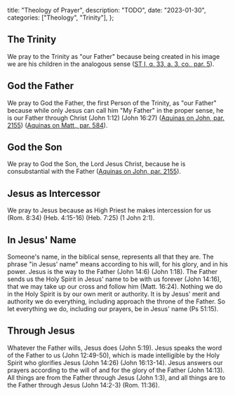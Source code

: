   title: "Theology of Prayer",
  description: "TODO",
  date: "2023-01-30",
  categories: ["Theology", "Trinity"],
};

## The Trinity

We pray to the Trinity as "our Father" because being created in his image we are his children in the analogous sense ([ST I, q. 33, a. 3, co., par. 5](https://aquinas.cc/la/en/~ST.I.Q33.A3.C.5)).

## God the Father

We pray to God the Father, the first Person of the Trinity, as "our Father" because while only Jesus can call him "My Father" in the proper sense, he is our Father through Christ (John 1:12) (John 16:27) ([Aquinas on John, par. 2155](https://aquinas.cc/la/en/~Ioan.C16.L7.n2155.3)) ([Aquinas on Matt., par. 584](https://aquinas.cc/la/en/~Matt.C6.L3.n584.6)).

## God the Son

We pray to God the Son, the Lord Jesus Christ, because he is consubstantial with the Father ([Aquinas on John, par. 2155](https://aquinas.cc/la/en/~Ioan.C16.L7.n2155.2)).

## Jesus as Intercessor

We pray to Jesus because as High Priest he makes intercession for us (Rom. 8:34) (Heb. 4:15-16) (Heb. 7:25) (1 John 2:1).

## In Jesus' Name

Someone's name, in the biblical sense, represents all that they are. The phrase "in Jesus' name" means according to his will, for his glory, and in his power. Jesus is the way to the Father (John 14:6) (John 1:18). The Father sends us the Holy Spirit in Jesus' name to be with us forever (John 14:16), that we may take up our cross and follow him (Matt. 16:24). Nothing we do in the Holy Spirit is by our own merit or authority. It is by Jesus' merit and authority we do everything, including approach the throne of the Father. So let everything we do, including our prayers, be in Jesus' name (Ps 51:15).

## Through Jesus

Whatever the Father wills, Jesus does (John 5:19). Jesus speaks the word of the Father to us (John 12:49-50), which is made intelligible by the Holy Spirit who glorifies Jesus (John 14:26) (John 16:13-14). Jesus answers our prayers according to the will of and for the glory of the Father (John 14:13). All things are from the Father through Jesus (John 1:3), and all things are to the Father through Jesus (John 14:2-3) (Rom. 11:36).
